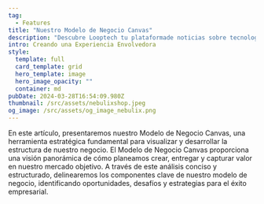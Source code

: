 ```yaml
---
tag:
  - Features
title: "Nuestro Modelo de Negocio Canvas"
description: "Descubre Looptech tu plataformade noticias sobre tecnología"
intro: Creando una Experiencia Envolvedora
style:
  template: full
  card_template: grid
  hero_template: image
  hero_image_opacity: ""
  container: md
pubDate: 2024-03-28T16:54:09.980Z
thumbnail: /src/assets/nebulixshop.jpeg
og_image: /src/assets/og_image_nebulix.png
---
```


En este artículo, presentaremos nuestro Modelo de Negocio Canvas, una herramienta estratégica fundamental para visualizar y desarrollar la estructura de nuestro negocio. El Modelo de Negocio Canvas proporciona una visión panorámica de cómo planeamos crear, entregar y capturar valor en nuestro mercado objetivo. A través de este análisis conciso y estructurado, delinearemos los componentes clave de nuestro modelo de negocio, identificando oportunidades, desafíos y estrategias para el éxito empresarial.

<div
  class="mxgraph"
  style="max-width:100%;border:1px solid transparent;"
  data-mxgraph='{"highlight":"#0000ff","nav":true,"resize":true,"xml":"&lt;mxfile host=\"app.diagrams.net\" modified=\"2024-03-30T17:17:11.026Z\" agent=\"Mozilla/5.0 (Macintosh; Intel Mac OS X 10.15; rv:124.0) Gecko/20100101 Firefox/124.0\" etag=\"bAYJ71S4TG46zFEmD6PM\" version=\"24.2.1\" type=\"device\"&gt;&lt;diagram id=\"07fea595-8f29-1299-0266-81d95cde20df\" name=\"Page-1\"&gt;&lt;mxGraphModel dx=\"4458\" dy=\"1320\" grid=\"1\" gridSize=\"10\" guides=\"1\" tooltips=\"1\" connect=\"1\" arrows=\"1\" fold=\"1\" page=\"1\" pageScale=\"1\" pageWidth=\"1169\" pageHeight=\"827\" background=\"none\" math=\"0\" shadow=\"0\"&gt;&lt;root&gt;&lt;mxCell id=\"0\"/&gt;&lt;mxCell id=\"1\" parent=\"0\"/&gt;&lt;mxCell id=\"698\" value=\"\" style=\"rounded=0;whiteSpace=wrap;html=1;shadow=0;labelBackgroundColor=none;strokeColor=none;strokeWidth=3;fillColor=#e8edf0;fontSize=60;fontColor=#2F5B7C;align=left;\" parent=\"1\" vertex=\"1\"&gt;&lt;mxGeometry x=\"-2290\" y=\"32\" width=\"2250\" height=\"1598\" as=\"geometry\"/&gt;&lt;/mxCell&gt;&lt;mxCell id=\"699\" value=\"&amp;lt;div style=&amp;quot;font-size: 26px&amp;quot;&amp;gt;&amp;lt;font style=&amp;quot;font-size: 36px;&amp;quot;&amp;gt;Relaciones Clientes&amp;lt;font&amp;gt;&amp;lt;br&amp;gt;&amp;lt;/font&amp;gt;&amp;lt;/font&amp;gt;&amp;lt;/div&amp;gt;&amp;lt;div&amp;gt;&amp;lt;br&amp;gt;&amp;lt;/div&amp;gt;&amp;lt;div&amp;gt;&amp;lt;ul&amp;gt;&amp;lt;li&amp;gt;&amp;lt;font style=&amp;quot;font-size: 24px;&amp;quot;&amp;gt;Programas de Fidelización&amp;lt;/font&amp;gt;&amp;lt;/li&amp;gt;&amp;lt;li&amp;gt;&amp;lt;font style=&amp;quot;font-size: 24px;&amp;quot;&amp;gt;Interacción en la Plataforma&amp;lt;/font&amp;gt;&amp;lt;/li&amp;gt;&amp;lt;li&amp;gt;&amp;lt;font style=&amp;quot;font-size: 24px;&amp;quot;&amp;gt;Servicio de Atención al Cliente&amp;lt;/font&amp;gt;&amp;lt;br&amp;gt;&amp;lt;br&amp;gt;&amp;lt;br&amp;gt;&amp;lt;br&amp;gt;&amp;lt;br&amp;gt;&amp;lt;br&amp;gt;&amp;lt;br&amp;gt;&amp;lt;br&amp;gt;&amp;lt;/li&amp;gt;&amp;lt;/ul&amp;gt;&amp;lt;/div&amp;gt;\" style=\"rounded=0;whiteSpace=wrap;html=1;shadow=0;labelBackgroundColor=none;strokeColor=#e8edf0;strokeWidth=5;fillColor=#ffffff;fontSize=12;fontColor=#2F5B7C;align=left;verticalAlign=top;spacing=30;\" parent=\"1\" vertex=\"1\"&gt;&lt;mxGeometry x=\"-950\" y=\"220\" width=\"420\" height=\"450\" as=\"geometry\"/&gt;&lt;/mxCell&gt;&lt;mxCell id=\"700\" value=\"&amp;lt;font&amp;gt;&amp;lt;font style=&amp;quot;font-size: 36px;&amp;quot;&amp;gt;Socios Clave&amp;lt;br&amp;gt;&amp;lt;/font&amp;gt;&amp;lt;/font&amp;gt;&amp;lt;ul&amp;gt;&amp;lt;li&amp;gt;&amp;lt;font style=&amp;quot;font-size: 24px;&amp;quot;&amp;gt;Proveedores de Contenido&amp;lt;/font&amp;gt;&amp;lt;/li&amp;gt;&amp;lt;li&amp;gt;&amp;lt;font style=&amp;quot;font-size: 24px;&amp;quot;&amp;gt;Anunciantes y Patrocinadores&amp;lt;/font&amp;gt;&amp;lt;/li&amp;gt;&amp;lt;li&amp;gt;&amp;lt;font style=&amp;quot;font-size: 24px;&amp;quot;&amp;gt;Plataformas de Distribución&amp;lt;/font&amp;gt;&amp;lt;/li&amp;gt;&amp;lt;li&amp;gt;&amp;lt;font style=&amp;quot;font-size: 24px;&amp;quot;&amp;gt;Proveedores de Tecnología&amp;lt;/font&amp;gt;&amp;lt;br&amp;gt;&amp;lt;/li&amp;gt;&amp;lt;/ul&amp;gt;&amp;lt;div style=&amp;quot;font-size: 12px&amp;quot;&amp;gt;&amp;lt;br style=&amp;quot;font-size: 12px&amp;quot;&amp;gt;&amp;lt;/div&amp;gt;\" style=\"rounded=0;whiteSpace=wrap;html=1;shadow=0;labelBackgroundColor=none;strokeColor=#e8edf0;strokeWidth=5;fillColor=#ffffff;fontSize=12;fontColor=#2F5B7C;align=left;verticalAlign=top;spacing=30;\" parent=\"1\" vertex=\"1\"&gt;&lt;mxGeometry x=\"-2210\" y=\"220\" width=\"420\" height=\"900\" as=\"geometry\"/&gt;&lt;/mxCell&gt;&lt;mxCell id=\"701\" value=\"&amp;lt;font&amp;gt;&amp;lt;font style=&amp;quot;font-size: 36px;&amp;quot;&amp;gt;Actividades Clave&amp;lt;/font&amp;gt;&amp;lt;br style=&amp;quot;font-size: 12px&amp;quot;&amp;gt;&amp;lt;/font&amp;gt;&amp;lt;font&amp;gt;&amp;lt;br style=&amp;quot;font-size: 12px&amp;quot;&amp;gt;&amp;lt;/font&amp;gt;&amp;lt;ul&amp;gt;&amp;lt;li&amp;gt;&amp;lt;font style=&amp;quot;font-size: 24px;&amp;quot;&amp;gt;Curación de Contenido&amp;lt;/font&amp;gt;&amp;lt;/li&amp;gt;&amp;lt;li&amp;gt;&amp;lt;font style=&amp;quot;font-size: 24px;&amp;quot;&amp;gt;Desarrollo y Mantenimiento de la Plataforma&amp;lt;/font&amp;gt;&amp;lt;/li&amp;gt;&amp;lt;li&amp;gt;&amp;lt;font style=&amp;quot;font-size: 24px;&amp;quot;&amp;gt;Marketing y Promoción&amp;lt;/font&amp;gt;&amp;lt;br&amp;gt;&amp;lt;/li&amp;gt;&amp;lt;/ul&amp;gt;&amp;lt;div&amp;gt;&amp;lt;br&amp;gt;&amp;lt;/div&amp;gt;\" style=\"rounded=0;whiteSpace=wrap;html=1;shadow=0;labelBackgroundColor=none;strokeColor=#e8edf0;strokeWidth=5;fillColor=#ffffff;fontSize=12;fontColor=#2F5B7C;align=left;verticalAlign=top;spacing=30;\" parent=\"1\" vertex=\"1\"&gt;&lt;mxGeometry x=\"-1790\" y=\"220\" width=\"420\" height=\"450\" as=\"geometry\"/&gt;&lt;/mxCell&gt;&lt;mxCell id=\"702\" value=\"&amp;lt;div&amp;gt;&amp;lt;font style=&amp;quot;font-size: 36px;&amp;quot;&amp;gt;Recursos Clave&amp;lt;font&amp;gt;&amp;lt;br&amp;gt;&amp;lt;/font&amp;gt;&amp;lt;/font&amp;gt;&amp;lt;/div&amp;gt;&amp;lt;div&amp;gt;&amp;lt;br&amp;gt;&amp;lt;/div&amp;gt;&amp;lt;ul&amp;gt;&amp;lt;li&amp;gt;&amp;lt;font style=&amp;quot;font-size: 24px;&amp;quot;&amp;gt;Tecnología de Plataforma&amp;lt;/font&amp;gt;&amp;lt;/li&amp;gt;&amp;lt;li&amp;gt;&amp;lt;font style=&amp;quot;font-size: 24px;&amp;quot;&amp;gt;Contenido de Calidad&amp;lt;/font&amp;gt;&amp;lt;/li&amp;gt;&amp;lt;li&amp;gt;&amp;lt;font style=&amp;quot;font-size: 24px;&amp;quot;&amp;gt;Relaciones con Anunciantes&amp;lt;br&amp;gt;&amp;lt;br&amp;gt;&amp;lt;br&amp;gt;&amp;lt;/font&amp;gt;&amp;lt;/li&amp;gt;&amp;lt;/ul&amp;gt;\" style=\"rounded=0;whiteSpace=wrap;html=1;shadow=0;labelBackgroundColor=none;strokeColor=#e8edf0;strokeWidth=5;fillColor=#ffffff;fontSize=12;fontColor=#2F5B7C;align=left;verticalAlign=top;spacing=30;\" parent=\"1\" vertex=\"1\"&gt;&lt;mxGeometry x=\"-1790\" y=\"670\" width=\"420\" height=\"450\" as=\"geometry\"/&gt;&lt;/mxCell&gt;&lt;mxCell id=\"703\" value=\"&amp;lt;div&amp;gt;&amp;lt;font style=&amp;quot;font-size: 36px;&amp;quot;&amp;gt;Propuestas de Valor&amp;lt;br&amp;gt;&amp;lt;/font&amp;gt;&amp;lt;/div&amp;gt;&amp;lt;div&amp;gt;&amp;lt;font style=&amp;quot;font-size: 24px;&amp;quot;&amp;gt;&amp;lt;br&amp;gt;&amp;lt;/font&amp;gt;&amp;lt;/div&amp;gt;&amp;lt;ul&amp;gt;&amp;lt;li&amp;gt;&amp;lt;font style=&amp;quot;font-size: 24px;&amp;quot;&amp;gt;Contenido Relevante y Actualizado&amp;lt;/font&amp;gt;&amp;lt;/li&amp;gt;&amp;lt;li&amp;gt;&amp;lt;font style=&amp;quot;font-size: 24px;&amp;quot;&amp;gt;Personalización y Recomendaciones&amp;lt;/font&amp;gt;&amp;lt;/li&amp;gt;&amp;lt;li&amp;gt;&amp;lt;font style=&amp;quot;font-size: 24px;&amp;quot;&amp;gt;Multicanal y Multiformato&amp;lt;/font&amp;gt;&amp;lt;/li&amp;gt;&amp;lt;li&amp;gt;&amp;lt;font style=&amp;quot;font-size: 24px;&amp;quot;&amp;gt;Credibilidad y Confianza&amp;lt;/font&amp;gt;&amp;lt;/li&amp;gt;&amp;lt;li&amp;gt;&amp;lt;font style=&amp;quot;font-size: 24px;&amp;quot;&amp;gt;Interacción y Participación&amp;lt;/font&amp;gt;&amp;lt;/li&amp;gt;&amp;lt;li&amp;gt;&amp;lt;font style=&amp;quot;font-size: 24px;&amp;quot;&amp;gt;Facilidad de Acceso y Usabilidad&amp;lt;/font&amp;gt;&amp;lt;br&amp;gt;&amp;lt;br&amp;gt;&amp;lt;br&amp;gt;&amp;lt;br&amp;gt;&amp;lt;br&amp;gt;&amp;lt;/li&amp;gt;&amp;lt;/ul&amp;gt;&amp;lt;div&amp;gt;&amp;lt;font size=&amp;quot;3&amp;quot;&amp;gt;&amp;lt;br&amp;gt;&amp;lt;/font&amp;gt;&amp;lt;/div&amp;gt;\" style=\"rounded=0;whiteSpace=wrap;html=1;shadow=0;labelBackgroundColor=none;strokeColor=#e8edf0;strokeWidth=5;fillColor=#ffffff;fontSize=12;fontColor=#2F5B7C;align=left;verticalAlign=top;spacing=30;\" parent=\"1\" vertex=\"1\"&gt;&lt;mxGeometry x=\"-1370\" y=\"220\" width=\"420\" height=\"900\" as=\"geometry\"/&gt;&lt;/mxCell&gt;&lt;mxCell id=\"704\" value=\"&amp;lt;div&amp;gt;&amp;lt;font style=&amp;quot;font-size: 36px;&amp;quot;&amp;gt;Segmento&amp;lt;br&amp;gt;Clientes&amp;lt;font&amp;gt;&amp;lt;br&amp;gt;&amp;lt;/font&amp;gt;&amp;lt;/font&amp;gt;&amp;lt;/div&amp;gt;&amp;lt;div&amp;gt;&amp;lt;br&amp;gt;&amp;lt;/div&amp;gt;&amp;lt;ul&amp;gt;&amp;lt;li&amp;gt;&amp;lt;font style=&amp;quot;font-size: 24px;&amp;quot;&amp;gt;Entusiastas de la Tecnología&amp;lt;/font&amp;gt;&amp;lt;/li&amp;gt;&amp;lt;li&amp;gt;&amp;lt;font style=&amp;quot;font-size: 24px;&amp;quot;&amp;gt;Empresas de Tecnología&amp;lt;/font&amp;gt;&amp;lt;/li&amp;gt;&amp;lt;li&amp;gt;&amp;lt;font style=&amp;quot;font-size: 24px;&amp;quot;&amp;gt;Anunciantes&amp;lt;/font&amp;gt;&amp;lt;/li&amp;gt;&amp;lt;li&amp;gt;&amp;lt;font style=&amp;quot;font-size: 24px;&amp;quot;&amp;gt;Programas de Fidelización&amp;lt;/font&amp;gt;&amp;lt;/li&amp;gt;&amp;lt;li&amp;gt;&amp;lt;font style=&amp;quot;font-size: 24px;&amp;quot;&amp;gt;Usuarios Generadores de Contenido&amp;lt;/font&amp;gt;&amp;lt;/li&amp;gt;&amp;lt;li&amp;gt;&amp;lt;font style=&amp;quot;font-size: 24px;&amp;quot;&amp;gt;Publico General&amp;lt;font&amp;gt;&amp;lt;br&amp;gt;&amp;lt;/font&amp;gt;&amp;lt;/font&amp;gt;&amp;lt;/li&amp;gt;&amp;lt;/ul&amp;gt;\" style=\"rounded=0;whiteSpace=wrap;html=1;shadow=0;labelBackgroundColor=none;strokeColor=#e8edf0;strokeWidth=5;fillColor=#ffffff;fontSize=12;fontColor=#2F5B7C;align=left;verticalAlign=top;spacing=30;\" parent=\"1\" vertex=\"1\"&gt;&lt;mxGeometry x=\"-530\" y=\"220\" width=\"420\" height=\"900\" as=\"geometry\"/&gt;&lt;/mxCell&gt;&lt;mxCell id=\"705\" value=\"&amp;lt;div&amp;gt;&amp;lt;font style=&amp;quot;font-size: 36px;&amp;quot;&amp;gt;Canales&amp;lt;/font&amp;gt;&amp;lt;/div&amp;gt;&amp;lt;div&amp;gt;&amp;lt;br&amp;gt;&amp;lt;/div&amp;gt;&amp;lt;ul&amp;gt;&amp;lt;li&amp;gt;&amp;lt;font style=&amp;quot;font-size: 24px;&amp;quot;&amp;gt;Plataforma Web&amp;lt;/font&amp;gt;&amp;lt;/li&amp;gt;&amp;lt;li&amp;gt;&amp;lt;font style=&amp;quot;font-size: 24px;&amp;quot;&amp;gt;Aplicaciones Móviles&amp;lt;/font&amp;gt;&amp;lt;/li&amp;gt;&amp;lt;li&amp;gt;&amp;lt;font style=&amp;quot;font-size: 24px;&amp;quot;&amp;gt;Redes Sociales&amp;lt;/font&amp;gt;&amp;lt;br&amp;gt;&amp;lt;br&amp;gt;&amp;lt;br&amp;gt;&amp;lt;br&amp;gt;&amp;lt;/li&amp;gt;&amp;lt;/ul&amp;gt;&amp;lt;div style=&amp;quot;font-size: 10px&amp;quot;&amp;gt;&amp;lt;br&amp;gt;&amp;lt;/div&amp;gt;\" style=\"rounded=0;whiteSpace=wrap;html=1;shadow=0;labelBackgroundColor=none;strokeColor=#e8edf0;strokeWidth=5;fillColor=#ffffff;fontSize=12;fontColor=#2F5B7C;align=left;verticalAlign=top;spacing=30;\" parent=\"1\" vertex=\"1\"&gt;&lt;mxGeometry x=\"-950\" y=\"670\" width=\"420\" height=\"450\" as=\"geometry\"/&gt;&lt;/mxCell&gt;&lt;mxCell id=\"706\" value=\"&amp;lt;div style=&amp;quot;font-size: 26px&amp;quot;&amp;gt;&amp;lt;font style=&amp;quot;font-size: 36px;&amp;quot;&amp;gt;Estructura de Costos&amp;lt;font&amp;gt;&amp;lt;br&amp;gt;&amp;lt;/font&amp;gt;&amp;lt;/font&amp;gt;&amp;lt;/div&amp;gt;&amp;lt;div style=&amp;quot;font-size: 26px&amp;quot;&amp;gt;&amp;lt;ul&amp;gt;&amp;lt;li&amp;gt;&amp;lt;font style=&amp;quot;font-size: 24px;&amp;quot;&amp;gt;Desarrollo de Plataforma&amp;lt;/font&amp;gt;&amp;lt;/li&amp;gt;&amp;lt;li&amp;gt;&amp;lt;font style=&amp;quot;font-size: 24px;&amp;quot;&amp;gt;Contenido y Redacción&amp;lt;/font&amp;gt;&amp;lt;/li&amp;gt;&amp;lt;li&amp;gt;&amp;lt;font style=&amp;quot;font-size: 24px;&amp;quot;&amp;gt;Marketing y Publicidad&amp;lt;/font&amp;gt;&amp;lt;/li&amp;gt;&amp;lt;li&amp;gt;&amp;lt;font style=&amp;quot;font-size: 24px;&amp;quot;&amp;gt;Costos Operativos &amp;lt;br&amp;gt;&amp;lt;br&amp;gt;&amp;lt;br&amp;gt;&amp;lt;br&amp;gt;&amp;lt;br&amp;gt;&amp;lt;/font&amp;gt;&amp;lt;/li&amp;gt;&amp;lt;/ul&amp;gt;&amp;lt;/div&amp;gt;&amp;lt;div&amp;gt;&amp;lt;br&amp;gt;&amp;lt;/div&amp;gt;&amp;lt;div&amp;gt;&amp;lt;br&amp;gt;&amp;lt;/div&amp;gt;\" style=\"rounded=0;whiteSpace=wrap;html=1;shadow=0;labelBackgroundColor=none;strokeColor=#e8edf0;strokeWidth=5;fillColor=#ffffff;fontSize=12;fontColor=#2F5B7C;align=left;verticalAlign=top;spacing=30;\" parent=\"1\" vertex=\"1\"&gt;&lt;mxGeometry x=\"-2210\" y=\"1120\" width=\"1050\" height=\"330\" as=\"geometry\"/&gt;&lt;/mxCell&gt;&lt;mxCell id=\"707\" value=\"&amp;lt;font style=&amp;quot;font-size: 36px;&amp;quot;&amp;gt;F&amp;lt;font&amp;gt;uentes de Ingreso&amp;lt;/font&amp;gt;&amp;lt;br&amp;gt;&amp;lt;/font&amp;gt;&amp;lt;div&amp;gt;&amp;lt;br&amp;gt;&amp;lt;/div&amp;gt;&amp;lt;div&amp;gt;&amp;lt;ul&amp;gt;&amp;lt;li&amp;gt;&amp;lt;font style=&amp;quot;font-size: 24px;&amp;quot;&amp;gt;Publicidad en la Plataforma&amp;lt;/font&amp;gt;&amp;lt;/li&amp;gt;&amp;lt;li&amp;gt;&amp;lt;font style=&amp;quot;font-size: 24px;&amp;quot;&amp;gt;Patrocinios de Contenido&amp;lt;/font&amp;gt;&amp;lt;/li&amp;gt;&amp;lt;li&amp;gt;&amp;lt;font style=&amp;quot;font-size: 24px;&amp;quot;&amp;gt;Programas de Afiliación&amp;lt;/font&amp;gt;&amp;lt;/li&amp;gt;&amp;lt;li&amp;gt;&amp;lt;font style=&amp;quot;font-size: 24px;&amp;quot;&amp;gt;Suscripciones Premium&amp;lt;/font&amp;gt;&amp;lt;br&amp;gt;&amp;lt;br&amp;gt;&amp;lt;br&amp;gt;&amp;lt;br&amp;gt;&amp;lt;br&amp;gt;&amp;lt;/li&amp;gt;&amp;lt;/ul&amp;gt;&amp;lt;/div&amp;gt;&amp;lt;div&amp;gt;&amp;lt;br&amp;gt;&amp;lt;/div&amp;gt;\" style=\"rounded=0;whiteSpace=wrap;html=1;shadow=0;labelBackgroundColor=none;strokeColor=#e8edf0;strokeWidth=5;fillColor=#ffffff;fontSize=12;fontColor=#2F5B7C;align=left;verticalAlign=top;spacing=30;\" parent=\"1\" vertex=\"1\"&gt;&lt;mxGeometry x=\"-1160\" y=\"1120\" width=\"1050\" height=\"330\" as=\"geometry\"/&gt;&lt;/mxCell&gt;&lt;mxCell id=\"708\" value=\"Modelo de Negocio Canvas\" style=\"text;html=1;resizable=0;points=[];autosize=1;align=left;verticalAlign=top;spacingTop=-4;fontSize=60;fontColor=#2F5B7C;\" parent=\"1\" vertex=\"1\"&gt;&lt;mxGeometry x=\"-2210\" y=\"110\" width=\"760\" height=\"80\" as=\"geometry\"/&gt;&lt;/mxCell&gt;&lt;mxCell id=\"709\" value=\"\" style=\"html=1;verticalLabelPosition=bottom;labelBackgroundColor=#ffffff;verticalAlign=top;shadow=0;dashed=0;strokeWidth=4;shape=mxgraph.ios7.misc.check;strokeColor=#2F5B7C;fillColor=#ffffff;gradientColor=none;fontSize=12;fontColor=#2F5B7C;align=left;\" parent=\"1\" vertex=\"1\"&gt;&lt;mxGeometry x=\"-1410\" y=\"252\" width=\"20\" height=\"16\" as=\"geometry\"/&gt;&lt;/mxCell&gt;&lt;mxCell id=\"710\" value=\"\" style=\"shape=mxgraph.signs.travel.present;html=1;fillColor=#2F5B7C;strokeColor=none;verticalLabelPosition=bottom;verticalAlign=top;align=center;shadow=0;labelBackgroundColor=none;fontSize=12;fontColor=#2F5B7C;\" parent=\"1\" vertex=\"1\"&gt;&lt;mxGeometry x=\"-1000\" y=\"235\" width=\"31\" height=\"40\" as=\"geometry\"/&gt;&lt;/mxCell&gt;&lt;mxCell id=\"711\" value=\"\" style=\"html=1;verticalLabelPosition=bottom;labelBackgroundColor=#ffffff;verticalAlign=top;strokeWidth=3;strokeColor=none;fillColor=#2F5B7C;shadow=0;dashed=0;shape=mxgraph.ios7.icons.heart;fontSize=12;fontColor=#2F5B7C;align=left;\" parent=\"1\" vertex=\"1\"&gt;&lt;mxGeometry x=\"-594.9999999999997\" y=\"242\" width=\"41\" height=\"36\" as=\"geometry\"/&gt;&lt;/mxCell&gt;&lt;mxCell id=\"715\" value=\"\" style=\"shadow=0;dashed=0;html=1;strokeColor=none;labelPosition=center;verticalLabelPosition=bottom;verticalAlign=top;shape=mxgraph.mscae.cloud.data_factory;fillColor=#2F5B7C;labelBackgroundColor=none;fontSize=10;fontColor=#2F5B7C;align=left;\" parent=\"1\" vertex=\"1\"&gt;&lt;mxGeometry x=\"-1440\" y=\"690\" width=\"50\" height=\"50\" as=\"geometry\"/&gt;&lt;/mxCell&gt;&lt;mxCell id=\"716\" value=\"\" style=\"shape=mxgraph.signs.transportation.truck_6;html=1;fillColor=#2F5B7C;strokeColor=none;verticalLabelPosition=bottom;verticalAlign=top;align=center;shadow=0;labelBackgroundColor=none;fontSize=10;fontColor=#2F5B7C;aspect=fixed;\" parent=\"1\" vertex=\"1\"&gt;&lt;mxGeometry x=\"-590\" y=\"690\" width=\"40\" height=\"50\" as=\"geometry\"/&gt;&lt;/mxCell&gt;&lt;mxCell id=\"717\" value=\"\" style=\"shape=image;html=1;verticalAlign=top;verticalLabelPosition=bottom;labelBackgroundColor=#ffffff;imageAspect=0;aspect=fixed;image=https://cdn4.iconfinder.com/data/icons/evil-icons-user-interface/64/price-128.png;shadow=0;strokeColor=#e8edf0;strokeWidth=3;fillColor=#2F5B7C;gradientColor=none;fontSize=10;fontColor=#2F5B7C;align=left;\" parent=\"1\" vertex=\"1\"&gt;&lt;mxGeometry x=\"-1226\" y=\"1140\" width=\"58\" height=\"58\" as=\"geometry\"/&gt;&lt;/mxCell&gt;&lt;mxCell id=\"718\" value=\"\" style=\"dashed=0;html=1;shape=mxgraph.aws3.checklist_cost;fillColor=#2F5B7C;gradientColor=none;shadow=0;labelBackgroundColor=none;strokeColor=none;strokeWidth=3;fontSize=10;fontColor=#2F5B7C;align=left;\" parent=\"1\" vertex=\"1\"&gt;&lt;mxGeometry x=\"-203.5\" y=\"1131.5\" width=\"67.5\" height=\"75\" as=\"geometry\"/&gt;&lt;/mxCell&gt;&lt;mxCell id=\"719\" value=\"\" style=\"shadow=0;dashed=0;html=1;strokeColor=none;fillColor=#2F5B7C;labelPosition=center;verticalLabelPosition=bottom;verticalAlign=top;outlineConnect=0;shape=mxgraph.office.concepts.link;labelBackgroundColor=none;fontSize=10;fontColor=#000000;align=left;\" parent=\"1\" vertex=\"1\"&gt;&lt;mxGeometry x=\"-1871\" y=\"241\" width=\"61\" height=\"21\" as=\"geometry\"/&gt;&lt;/mxCell&gt;&lt;mxCell id=\"720\" value=\"\" style=\"group\" parent=\"1\" vertex=\"1\" connectable=\"0\"&gt;&lt;mxGeometry x=\"-203.5\" y=\"245\" width=\"69\" height=\"50\" as=\"geometry\"/&gt;&lt;/mxCell&gt;&lt;mxCell id=\"721\" value=\"\" style=\"shadow=0;dashed=0;html=1;strokeColor=#FFFFFF;labelPosition=center;verticalLabelPosition=bottom;verticalAlign=top;outlineConnect=0;shape=mxgraph.office.users.user;fillColor=#2F5B7C;labelBackgroundColor=none;fontSize=10;fontColor=#000000;align=left;strokeWidth=2;\" parent=\"720\" vertex=\"1\"&gt;&lt;mxGeometry x=\"31\" y=\"-5\" width=\"46\" height=\"50\" as=\"geometry\"/&gt;&lt;/mxCell&gt;&lt;mxCell id=\"722\" value=\"\" style=\"shadow=0;dashed=0;html=1;strokeColor=#FFFFFF;labelPosition=center;verticalLabelPosition=bottom;verticalAlign=top;outlineConnect=0;shape=mxgraph.office.users.user;fillColor=#2F5B7C;labelBackgroundColor=none;fontSize=10;fontColor=#000000;align=left;strokeWidth=2;\" parent=\"720\" vertex=\"1\"&gt;&lt;mxGeometry width=\"46\" height=\"50\" as=\"geometry\"/&gt;&lt;/mxCell&gt;&lt;/root&gt;&lt;/mxGraphModel&gt;&lt;/diagram&gt;&lt;/mxfile&gt;","toolbar":"pages zoom layers lightbox","page":0}'
></div>
<script
  type="text/javascript"
  src="https://app.diagrams.net/js/viewer-static.min.js"
></script>
